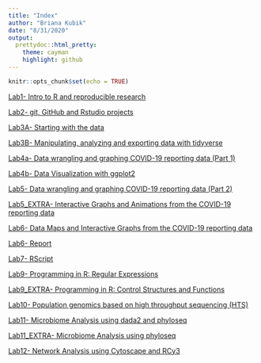 ```yaml
---
title: "Index"
author: "Briana Kubik"
date: "8/31/2020"
output: 
  prettydoc::html_pretty:
    theme: cayman
    highlight: github
---
```


```r
knitr::opts_chunk$set(echo = TRUE)
```

[Lab1- Intro to R and reproducible research](Lab1_BrianaKubik.html)

[Lab2- git, GitHub and Rstudio projects](Lab2_BrianaKubik.html)

[Lab3A- Starting with the data](Lab3A_BrianaKubik.html)

[Lab3B- Manipulating, analyzing and exporting data with tidyverse](Lab3B_BrianaKubik.html)

[Lab4a- Data wrangling and graphing COVID-19 reporting data (Part 1)](Lab4a_BrianaKubik.html)

[Lab4b- Data Visualization with ggplot2](Lab4b_BrianaKubik.html)

[Lab5- Data wrangling and graphing COVID-19 reporting data (Part 2)](Lab5_BrianaKubik.html)

[Lab5_EXTRA- Interactive Graphs and Animations from the COVID-19 reporting data](Lab5_EXTRA_BrianaKubik.html)

[Lab6- Data Maps and Interactive Graphs from the COVID-19 reporting data](Lab6_BrianaKubik.html)

[Lab6- Report](Lab6_Report_BrianaKubik.html)

[Lab7- RScript](Lab7_RScript_BrianaKubik.html)

[Lab9- Programming in R: Regular Expressions](Lab9A_BrianaKubik.html)

[Lab9_EXTRA- Programming in R: Control Structures and Functions](Lab9_EXTRA_BrianaKubik.html)

[Lab10- Population genomics based on high throughput sequencing (HTS)](Lab10_BrianaKubik.html)

[Lab11- Microbiome Analysis using dada2 and phyloseq](Lab11_BrianaKubik.html)

[Lab11_EXTRA- Microbiome Analysis using phyloseq](Lab11_EXTRA_BrianaKubik.html)

[Lab12- Network Analysis using Cytoscape and RCy3](Lab12_BrianaKubik.html)